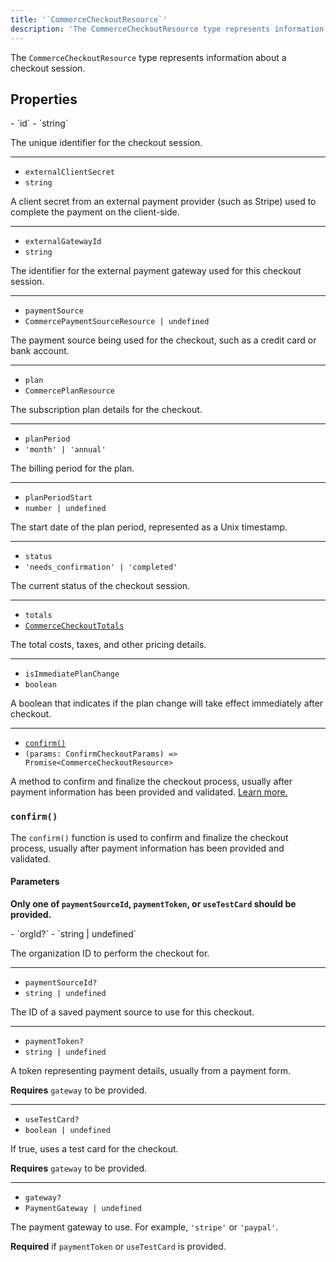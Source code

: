 ```yaml
---
title: '`CommerceCheckoutResource`'
description: 'The CommerceCheckoutResource type represents information about a checkout session.'
---
```



<Include src="_partials/billing/api-experimental" />

The `CommerceCheckoutResource` type represents information about a checkout session.

## Properties

<Properties>
  - `id`
  - `string`

  The unique identifier for the checkout session.

  ---

  - `externalClientSecret`
  - `string`

  A client secret from an external payment provider (such as Stripe) used to complete the payment on the client-side.

  ---

  - `externalGatewayId`
  - `string`

  The identifier for the external payment gateway used for this checkout session.

  ---

  - `paymentSource`
  - `CommercePaymentSourceResource | undefined`

  The payment source being used for the checkout, such as a credit card or bank account.

  ---

  - `plan`
  - `CommercePlanResource`

  The subscription plan details for the checkout.

  ---

  - `planPeriod`
  - `'month' | 'annual'`

  The billing period for the plan.

  ---

  - `planPeriodStart`
  - `number | undefined`

  The start date of the plan period, represented as a Unix timestamp.

  ---

  - `status`
  - `'needs_confirmation' | 'completed'`

  The current status of the checkout session.

  ---

  - `totals`
  - [`CommerceCheckoutTotals`](/docs/references/javascript/types/commerce-checkout-totals)

  The total costs, taxes, and other pricing details.

  ---

  - `isImmediatePlanChange`
  - `boolean`

  A boolean that indicates if the plan change will take effect immediately after checkout.

  ---

  - [`confirm()`](#confirm)
  - `(params: ConfirmCheckoutParams) => Promise<CommerceCheckoutResource>`

  A method to confirm and finalize the checkout process, usually after payment information has been provided and validated. [Learn more.](#confirm)
</Properties>

### `confirm()`

The `confirm()` function is used to confirm and finalize the checkout process, usually after payment information has been provided and validated.

#### Parameters

**Only one of `paymentSourceId`, `paymentToken`, or `useTestCard` should be provided.**

<Properties>
  - `orgId?`
  - `string | undefined`

  The organization ID to perform the checkout for.

  ---

  - `paymentSourceId?`
  - `string | undefined`

  The ID of a saved payment source to use for this checkout.

  ---

  - `paymentToken?`
  - `string | undefined`

  A token representing payment details, usually from a payment form.

  **Requires** `gateway` to be provided.

  ---

  - `useTestCard?`
  - `boolean | undefined`

  If true, uses a test card for the checkout.

  **Requires** `gateway` to be provided.

  ---

  - `gateway?`
  - `PaymentGateway | undefined`

  The payment gateway to use. For example, `'stripe'` or `'paypal'`.

  **Required** if `paymentToken` or `useTestCard` is provided.
</Properties>
